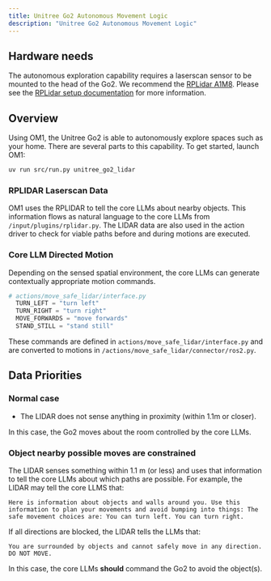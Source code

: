 ```yaml
---
title: Unitree Go2 Autonomous Movement Logic
description: "Unitree Go2 Autonomous Movement Logic"
---
```


## Hardware needs

The autonomous exploration capability requires a laserscan sensor to be mounted to the head of the Go2. We recommend the [RPLidar A1M8](https://bucket-download.slamtec.com/d1e428e7efbdcd65a8ea111061794fb8d4ccd3a0/LD108_SLAMTEC_rplidar_datasheet_A1M8_v3.0_en.pdf). Please see the [RPLidar setup documentation](motion_planning_lidarA1M8) for more information.

## Overview

Using OM1, the Unitree Go2 is able to autonomously explore spaces such as your home. There are several parts to this capability. To get started, launch OM1:

```bash Run OM1
uv run src/run.py unitree_go2_lidar
```

### RPLIDAR Laserscan Data

OM1 uses the RPLIDAR to tell the core LLMs about nearby objects. This information flows as natural language to the core LLMs from `/input/plugins/rplidar.py`. The LIDAR data are also used in the action driver to check for viable paths before and during motions are executed. 

### Core LLM Directed Motion

Depending on the sensed spatial environment, the core LLMs can generate contextually appropriate motion commands. 

```py
# actions/move_safe_lidar/interface.py
  TURN_LEFT = "turn left"
  TURN_RIGHT = "turn right"
  MOVE_FORWARDS = "move forwards"
  STAND_STILL = "stand still"
```
These commands are defined in `actions/move_safe_lidar/interface.py` and are converted to motions in `/actions/move_safe_lidar/connector/ros2.py`.

## Data Priorities

### Normal case

* The LIDAR does not sense anything in proximity (within 1.1m or closer).

In this case, the Go2 moves about the room controlled by the core LLMs. 

### Object nearby possible moves are constrained

The LIDAR senses something within 1.1 m (or less) and uses that information to tell the core LLMs about which paths are possible. For example, the LIDAR may tell the core LLMS that:

```
Here is information about objects and walls around you. Use this information to plan your movements and avoid bumping into things: The safe movement choices are: You can turn left. You can turn right. 
```

If all directions are blocked, the LIDAR tells the LLMs that:

```
You are surrounded by objects and cannot safely move in any direction. DO NOT MOVE.
```

In this case, the core LLMs **should** command the Go2 to avoid the object(s). 

